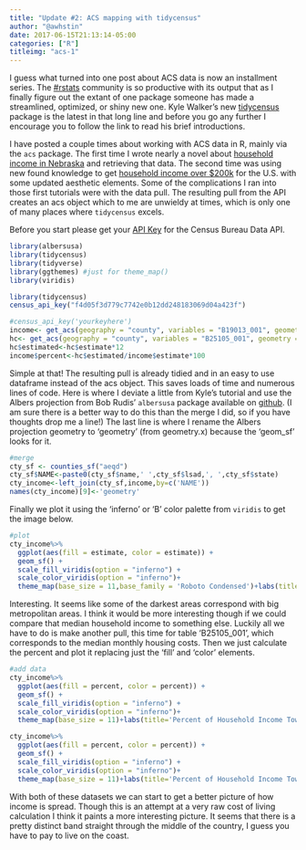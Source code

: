 ```yaml
---
title: "Update #2: ACS mapping with tidycensus"
author: "@awhstin"
date: 2017-06-15T21:13:14-05:00
categories: ["R"]
titleimg: "acs-1"
---
```


I guess what turned into one post about ACS data is now an installment series. The <a href="https://twitter.com/search?q=%23rstats&src=typd" target="_blank">#rstats</a> community is so productive with its output that as I finally figure out the extant of one package someone has made a streamlined, optimized, or shiny new one. Kyle Walker's new <a href="https://walkerke.github.io/tidycensus/" target="_blank">tidycensus</a> package is the latest in that long line and before you go any further I encourage you to follow the link to read his brief introductions. 

I have posted a couple times about working with ACS data in R, mainly via the <code class="language-r">acs</code> package. The first time I wrote nearly a novel about <a href="http://www.austinwehrwein.com/tutorials/navigating-mapping-with-the-acs-package/" target="_blank">household income in Nebraska</a> and retrieving that data. The second time was using new found knowledge to get <a href="http://www.austinwehrwein.com/tutorials/update-mapping-acs/" target="_blank">household income over $200k</a> for the U.S. with some updated aesthetic elements. Some of the complications I ran into those first tutorials were with the data pull. The resulting pull from the API creates an acs object which to me are unwieldy at times, which is only one of many places where <code class="language-r">tidycensus</code> excels. 

Before you start please get your <a href="http://api.census.gov/data/key_signup.html." target="_blank">API Key</a> for the Census Bureau Data API.

```r
library(albersusa)
library(tidycensus)
library(tidyverse)
library(ggthemes) #just for theme_map()
library(viridis)
```
```r
library(tidycensus)
census_api_key("f4d05f3d779c7742e0b12dd248183069d04a423f")
```
```r
#census_api_key('yourkeyhere')
income<- get_acs(geography = "county", variables = "B19013_001", geometry = TRUE)
hc<- get_acs(geography = "county", variables = "B25105_001", geometry = TRUE)
hc$estimated<-hc$estimate*12
income$percent<-hc$estimated/income$estimate*100
```
Simple at that! The resulting pull is already tidied and in an easy to use dataframe instead of the acs object. This saves loads of time and numerous lines of code. Here is where I deviate a little from Kyle's tutorial and use the Albers projection from Bob Rudis' <code class="language-r">albersusa</code> package available on <a href="https://github.com/hrbrmstr/albersusa" target="_blank">github</a>. (I am sure there is a better way to do this than the merge I did, so if you have thoughts drop me a line!) The last line is where I rename the Albers projection geometry to 'geometry' (from geometry.x) because the 'geom_sf' looks for it.
```r
#merge
cty_sf <- counties_sf("aeqd")
cty_sf$NAME<-paste0(cty_sf$name,' ',cty_sf$lsad,', ',cty_sf$state)
cty_income<-left_join(cty_sf,income,by=c('NAME'))
names(cty_income)[9]<-'geometry'
```
Finally we plot it using the 'inferno' or 'B' color palette from <code class="language-r">viridis</code> to get the image below. 
```r
#plot
cty_income%>%
  ggplot(aes(fill = estimate, color = estimate)) + 
  geom_sf() + 
  scale_fill_viridis(option = "inferno") + 
  scale_color_viridis(option = "inferno")+
  theme_map(base_size = 11,base_family = 'Roboto Condensed')+labs(title='Household Income by County',subtitle='Median household income from the 2011-2015 ACS')
```

Interesting. It seems like some of the darkest areas correspond with big metropolitan areas. I think it would be more interesting though if we could compare that median household income to something else. Luckily all we have to do is make another pull, this time for table 'B25105_001', which corresponds to the median monthly housing costs. Then we just calculate the percent and plot it replacing just the 'fill' and 'color' elements.
```r
#add data
cty_income%>%
  ggplot(aes(fill = percent, color = percent)) + 
  geom_sf() + 
  scale_fill_viridis(option = "inferno") + 
  scale_color_viridis(option = "inferno")+
  theme_map(base_size = 11)+labs(title='Percent of Household Income Toward Housing Costs',subtitle='Median housing costs divided by median household income\nby county from the 2011-2015 ACS')
```
```r
cty_income%>%
  ggplot(aes(fill = percent, color = percent)) + 
  geom_sf() + 
  scale_fill_viridis(option = "inferno") + 
  scale_color_viridis(option = "inferno")+
  theme_map(base_size = 11)+labs(title='Percent of Household Income Toward Housing Costs',subtitle='Median housing costs divided by median household income\nby county from the 2011-2015 ACS')
```

With both of these datasets we can start to get a better picture of how income is spread. Though this is an attempt at a very raw cost of living calculation I think it paints a more interesting picture. It seems that there is a pretty distinct band straight through the middle of the country, I guess you have to pay to live on the coast.
